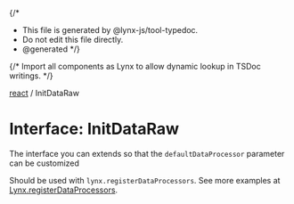 {/*
* This file is generated by @lynx-js/tool-typedoc.
* Do not edit this file directly.
* @generated
*/}

{/* Import all components as Lynx to allow dynamic lookup in TSDoc writings. */}


[react](/api/react/index.mdx) / InitDataRaw

# Interface: InitDataRaw

The interface you can extends so that the `defaultDataProcessor` parameter can be customized

Should be used with `lynx.registerDataProcessors`. See more examples at [Lynx.registerDataProcessors](/api/react/Interface.Lynx.mdx#registerdataprocessors).

